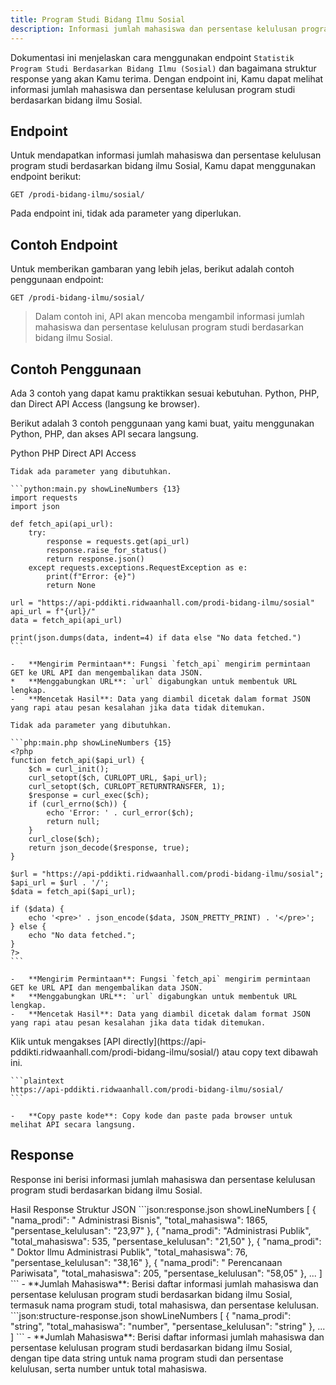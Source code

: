```yaml
---
title: Program Studi Bidang Ilmu Sosial
description: Informasi jumlah mahasiswa dan persentase kelulusan program studi berdasarkan bidang ilmu Sosial.
---
```


Dokumentasi ini menjelaskan cara menggunakan endpoint `Statistik Program Studi Berdasarkan Bidang Ilmu (Sosial)` dan bagaimana struktur response yang akan Kamu terima. Dengan endpoint ini, Kamu dapat melihat informasi jumlah mahasiswa dan persentase kelulusan program studi berdasarkan bidang ilmu Sosial.

## Endpoint

Untuk mendapatkan informasi jumlah mahasiswa dan persentase kelulusan program studi berdasarkan bidang ilmu Sosial, Kamu dapat menggunakan endpoint berikut:

```plaintext
GET /prodi-bidang-ilmu/sosial/
```

Pada endpoint ini, tidak ada parameter yang diperlukan.

## Contoh Endpoint

Untuk memberikan gambaran yang lebih jelas, berikut adalah contoh penggunaan endpoint:

```plaintext
GET /prodi-bidang-ilmu/sosial/
```

> Dalam contoh ini, API akan mencoba mengambil informasi jumlah mahasiswa dan persentase kelulusan program studi berdasarkan bidang ilmu Sosial.

## Contoh Penggunaan

<Note type="danger" title="perhatian!">
  Ada 3 contoh yang dapat kamu praktikkan sesuai kebutuhan. Python, PHP, dan Direct API Access (langsung ke browser).
</Note>

Berikut adalah 3 contoh penggunaan yang kami buat, yaitu menggunakan Python, PHP, dan akses API secara langsung.

<Tabs defaultValue="python" className="pt-5 pb-1">
  <TabsList>
    <TabsTrigger value="python">Python</TabsTrigger>
    <TabsTrigger value="php">PHP</TabsTrigger>
    <TabsTrigger value="direct">Direct API Access</TabsTrigger>
  </TabsList>
  <TabsContent value="python">

    Tidak ada parameter yang dibutuhkan.

    ```python:main.py showLineNumbers {13}
    import requests
    import json

    def fetch_api(api_url):
        try:
            response = requests.get(api_url)
            response.raise_for_status()
            return response.json()
        except requests.exceptions.RequestException as e:
            print(f"Error: {e}")
            return None

    url = "https://api-pddikti.ridwaanhall.com/prodi-bidang-ilmu/sosial"
    api_url = f"{url}/"
    data = fetch_api(api_url)

    print(json.dumps(data, indent=4) if data else "No data fetched.")
    ```

    -   **Mengirim Permintaan**: Fungsi `fetch_api` mengirim permintaan GET ke URL API dan mengembalikan data JSON.
    *   **Menggabungkan URL**: `url` digabungkan untuk membentuk URL lengkap.
    -   **Mencetak Hasil**: Data yang diambil dicetak dalam format JSON yang rapi atau pesan kesalahan jika data tidak ditemukan.
  </TabsContent>
  <TabsContent value="php">

    Tidak ada parameter yang dibutuhkan.

    ```php:main.php showLineNumbers {15}
    <?php
    function fetch_api($api_url) {
        $ch = curl_init();
        curl_setopt($ch, CURLOPT_URL, $api_url);
        curl_setopt($ch, CURLOPT_RETURNTRANSFER, 1);
        $response = curl_exec($ch);
        if (curl_errno($ch)) {
            echo 'Error: ' . curl_error($ch);
            return null;
        }
        curl_close($ch);
        return json_decode($response, true);
    }

    $url = "https://api-pddikti.ridwaanhall.com/prodi-bidang-ilmu/sosial";
    $api_url = $url . '/';
    $data = fetch_api($api_url);

    if ($data) {
        echo '<pre>' . json_encode($data, JSON_PRETTY_PRINT) . '</pre>';
    } else {
        echo "No data fetched.";
    }
    ?>
    ```

    -   **Mengirim Permintaan**: Fungsi `fetch_api` mengirim permintaan GET ke URL API dan mengembalikan data JSON.
    *   **Menggabungkan URL**: `url` digabungkan untuk membentuk URL lengkap.
    -   **Mencetak Hasil**: Data yang diambil dicetak dalam format JSON yang rapi atau pesan kesalahan jika data tidak ditemukan.
  </TabsContent>
  <TabsContent value="direct">
    Klik untuk mengakses [API directly](https://api-pddikti.ridwaanhall.com/prodi-bidang-ilmu/sosial/) atau copy text dibawah ini.

    ```plaintext
    https://api-pddikti.ridwaanhall.com/prodi-bidang-ilmu/sosial/
    ```

    -   **Copy paste kode**: Copy kode dan paste pada browser untuk melihat API secara langsung.
  </TabsContent>
</Tabs>

## Response

Response ini berisi informasi jumlah mahasiswa dan persentase kelulusan program studi berdasarkan bidang ilmu Sosial.

<Tabs defaultValue="hasil" className="pt-5 pb-1">
  <TabsList>
    <TabsTrigger value="hasil">Hasil Response</TabsTrigger>
    <TabsTrigger value="struktur">Struktur JSON</TabsTrigger>
  </TabsList>
  <TabsContent value="hasil">
    ```json:response.json showLineNumbers
    [
        {
            "nama_prodi": " Administrasi Bisnis",
            "total_mahasiswa": 1865,
            "persentase_kelulusan": "23,97"
        },
        {
            "nama_prodi": "Administrasi Publik",
            "total_mahasiswa": 535,
             "persentase_kelulusan": "21,50"
         },
         {
            "nama_prodi": " Doktor Ilmu Administrasi Publik",
             "total_mahasiswa": 76,
            "persentase_kelulusan": "38,16"
         },
         {
           "nama_prodi": " Perencanaan Pariwisata",
            "total_mahasiswa": 205,
             "persentase_kelulusan": "58,05"
        },
         ...
    ]
    ```
    -   **Jumlah Mahasiswa**: Berisi daftar informasi jumlah mahasiswa dan persentase kelulusan program studi berdasarkan bidang ilmu Sosial, termasuk nama program studi, total mahasiswa, dan persentase kelulusan.
  </TabsContent>
  <TabsContent value="struktur">
    ```json:structure-response.json showLineNumbers
    [
        {
            "nama_prodi": "string",
            "total_mahasiswa": "number",
            "persentase_kelulusan": "string"
        },
        ...
    ]
    ```
    -   **Jumlah Mahasiswa**: Berisi daftar informasi jumlah mahasiswa dan persentase kelulusan program studi berdasarkan bidang ilmu Sosial, dengan tipe data string untuk nama program studi dan persentase kelulusan, serta number untuk total mahasiswa.
  </TabsContent>
</Tabs>